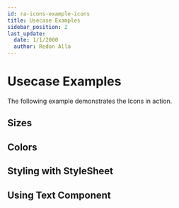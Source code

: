 ```yaml
---
id: ra-icons-example-icons
title: Usecase Examples
sidebar_position: 2
last_update:
  date: 1/1/2000
  author: Redon Alla
---
```





# Usecase Examples

The following example demonstrates the Icons in action.

## Sizes

<Sizes />

## Colors

<Colors />

## Styling with StyleSheet

<StylingWithStyleSheet />

## Using Text Component

<UsingTextComponent />